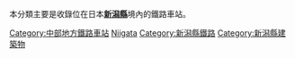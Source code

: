 本分類主要是收錄位在日本'''[[新潟縣|新潟縣]]'''境內的鐵路車站。
{{日本行政區劃分類導航|鐵路車站}}
{{Commonscat|Train stations in Niigata prefecture}}

[[Category:中部地方鐵路車站|Category:中部地方鐵路車站]]
[[Category:日本各都道府縣鐵路車站|Niigata]]
[[Category:新潟縣鐵路|Category:新潟縣鐵路]]
[[Category:新潟縣建築物|Category:新潟縣建築物]]